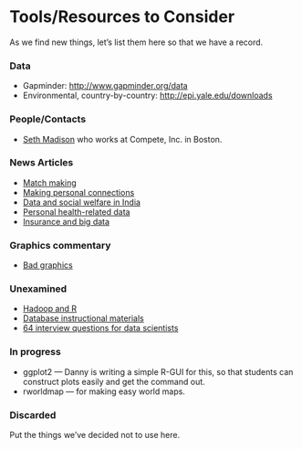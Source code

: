 Tools/Resources to Consider
========================================================

As we find new things, let's list them here so that we have a record.

### Data

* Gapminder: <http://www.gapminder.org/data>
* Environmental, country-by-country: <http://epi.yale.edu/downloads>

### People/Contacts

* [Seth Madison](seth.madison@gmail.com) who works at Compete, Inc. in Boston.


### News Articles

* [Match making](http://www.nytimes.com/2013/02/12/science/skepticism-as-eharmony-defends-its-matchmaking-algorithm.html?_r=0)
* [Making personal connections](http://dealbook.nytimes.com/2013/02/11/a-database-of-names-and-how-they-connect/)
* [Data and social welfare in India](http://www.nytimes.com/2013/02/13/opinion/friedman-when-et-and-it-meet-id.html?_r=0)
* [Personal health-related data](http://gadgetwise.blogs.nytimes.com/2013/02/12/a-patch-that-monitors-the-body/)
* [Insurance and big data](http://www.analyticbridge.com/profiles/blogs/excerpt-from-too-big-to-ignore)

### Graphics commentary

* [Bad graphics](http://www.biostat.wisc.edu/~kbroman/topten_worstgraphs/)

### Unexamined

* [Hadoop and R](http://www.linkedin.com/groups/Using-R-Hadoop-webinar-January-77616.S.202738754?view=&gid=77616&type=member&item=202738754&trk=eml-anet_dig-b_nd-pst_ttle-cn&_mSplash=1)
* [Database instructional materials](http://www.dataone.org/education-modules)
* [64 interview questions for data scientists](http://www.datasciencecentral.com/profiles/blogs/66-job-interview-questions-for-data-scientists?goback=%2Egde_77616_member_213965264)

### In progress

* ggplot2 --- Danny is writing a simple R-GUI for this, so that students can construct plots easily and get the command out.
* rworldmap --- for making easy world maps.

### Discarded

Put the things we've decided not to use here.
